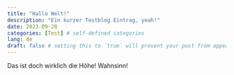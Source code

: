 ```yaml
---
title: "Hallo Welt!"
description: "Ein kurzer Testblog Eintrag, yeah!"
date: 2023-09-28
categories: [Test] # self-defined categories
lang: de
draft: false # setting this to `true` will prevent your post from appearing on your listing page until you're ready!
---
```


Das ist doch wirklich die Höhe!
Wahnsinn!
